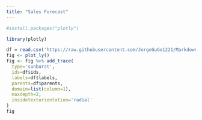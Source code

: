 ```yaml
---
title: "Sales Forecast"
---
```


```r
#install.packages("plotly")

library(plotly)
```

```r
df = read.csv('https://raw.githubusercontent.com/JorgeGuGo1221/Markdown-git/master/coffee-flavors.csv')
fig <- plot_ly()
fig <- fig %>% add_trace(
  type='sunburst',
  ids=df$ids,
  labels=df$labels,
  parents=df$parents,
  domain=list(column=1),
  maxdepth=2,
  insidetextorientation='radial'
)
fig
```